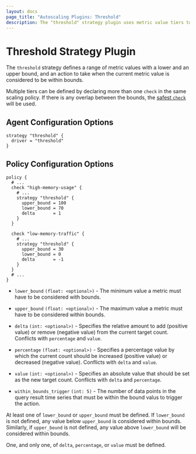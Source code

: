 ```yaml
---
layout: docs
page_title: "Autoscaling Plugins: Threshold"
description: The "threshold" strategy plugin uses metric value tiers to define scaling actions.
---
```


# Threshold Strategy Plugin

The `threshold` strategy defines a range of metric values with a lower and an
upper bound, and an action to take when the current metric value is considered
to be within bounds.

Multiple tiers can be defined by declaring more than one `check` in the
same scaling policy. If there is any overlap between the bounds, the [safest
`check`][internals_check] will be used.

## Agent Configuration Options

```hcl
strategy "threshold" {
  driver = "threshold"
}
```

## Policy Configuration Options

```hcl
policy {
  # ...
  check "high-memory-usage" {
    # ...
    strategy "threshold" {
      upper_bound = 100
      lower_bound = 70
      delta       = 1
    }
  }

  check "low-memory-traffic" {
    # ...
    strategy "threshold" {
      upper_bound = 30
      lower_bound = 0
      delta       = -1
    }
  }
  # ...
}
```

- `lower_bound` `(float: <optional>)` - The minimum value a metric must have
  to be considered with bounds.

- `upper_bound` `(float: <optional>)` - The maximum value a metric must have
  to be considered within bounds.

- `delta` `(int: <optional>)` - Specifies the relative amount to add (positive
  value) or remove (negative value) from the current target count. Conflicts
  with `percentage` and `value`.

- `percentage` `(float: <optional>)` - Specifies a percentage value by which
  the current count should be increased (positive value) or decreased (negative
  value). Conflicts with `delta` and `value`.

- `value` `(int: <optional>)` - Specifies an absolute value that should be set
  as the new target count. Conflicts with `delta` and `percentage`.

- `within_bounds_trigger` `(int: 5)` - The number of data points in the query
  result time series that must be within the bound valus to trigger the action.

At least one of `lower_bound` or `upper_bound` must be defined. If
`lower_bound` is not defined, any value below `upper_bound` is considered
within bounds. Similarly, if `upper_bound` is not defined, any value above
`lower_bound` will be considered within bounds.

One, and only one, of `delta`, `percentage`, or `value` must be defined.

[internals_check]: /tools/autoscaling/internals/checks
